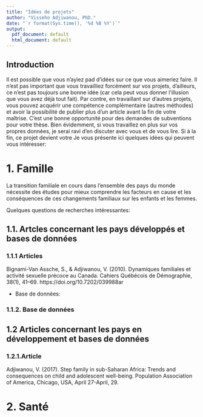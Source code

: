 ```yaml
---
title: "Idées de projets"
author: "Visseho Adjiwanou, PhD."
date: "`r format(Sys.time(), '%d %B %Y')`"
output:
  pdf_document: default
  html_document: default
---
```


## Introduction

Il est possible que vous n'ayiez pad d'idées sur ce que vous aimeriez faire. Il n'est pas important que vous travailliez forcément sur vos projets, d'ailleurs, ce n'est pas toujours une bonne idée (car cela peut vous donner l'illusion que vous avez déjà tout fait). Par contre, en travaillant sur d'autres projets, vous pouvez acquérir une compétence complémentaire (autres méthodes) et avoir la possibilité de publier plus d'un article avant la fin de votre maîtrise. C'est une bonne opportunité pour des demandes de subventions pour votre thèse. Bien évidemment, si vous travaillez en plus sur vos propres données, je serai ravi d'en discuter avec vous et de vous lire. Si à la fin, ce projet devient votre Je vous présente ici quelques idées qui peuvent vous intéresser:

# 1. Famille

La transition familiale en cours dans l'ensemble des pays du monde nécessite des études pour mieux comprendre les facteurs en cause et les conséquences de ces changements familiaux sur les enfants et les femmes.

Quelques questions de recherches intéressantes:


## 1.1. Artcles concernant les pays développés et bases de données

### 1.1.1 Articles 

Bignami-Van Assche, S., & Adjiwanou, V. (2010). Dynamiques familiales et activité sexuelle précoce au Canada. Cahiers Québécois de Démographie, 38(1), 41–69. https://doi.org/10.7202/039988ar

  - Base de données: 


### 1.1.2. Base de données


## 1.2 Articles concernant les pays en développement et bases de données

### 1.2.1.Article

Adjiwanou, V. (2017). Step family in sub-Saharan Africa: Trends and consequences on child and adolescent well-being. Population Association of America, Chicago, USA, April 27-April, 29.

# 2. Santé






